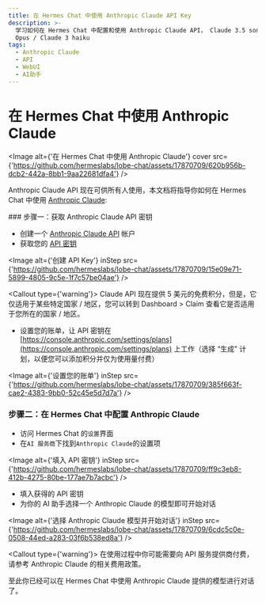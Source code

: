 ```yaml
---
title: 在 Hermes Chat 中使用 Anthropic Claude API Key
description: >-
  学习如何在 Hermes Chat 中配置和使用 Anthropic Claude API， Claude 3.5 sonnet / Claude 3
  Opus / Claude 3 haiku
tags:
  - Anthropic Claude
  - API
  - WebUI
  - AI助手
---
```


# 在 Hermes Chat 中使用 Anthropic Claude

<Image alt={'在 Hermes Chat 中使用 Anthropic Claude'} cover src={'https://github.com/hermeslabs/lobe-chat/assets/17870709/620b956b-dcb2-442a-8bb1-9aa22681dfa4'} />

Anthropic Claude API 现在可供所有人使用，本文档将指导你如何在 Hermes Chat 中使用 [Anthropic Claude](https://www.anthropic.com/api):

<Steps>
  ### 步骤一：获取 Anthropic Claude API 密钥

  - 创建一个 [Anthropic Claude API](https://www.anthropic.com/api) 帐户
  - 获取您的 [API 密钥](https://console.anthropic.com/settings/keys)

  <Image alt={'创建 API Key'} inStep src={'https://github.com/hermeslabs/lobe-chat/assets/17870709/15e09e71-5899-4805-9c5e-1f7c57be04ae'} />

  <Callout type={'warning'}>
    Claude API 现在提供 5 美元的免费积分，但是，它仅适用于某些特定国家 / 地区，您可以转到 Dashboard >
    Claim 查看它是否适用于您所在的国家 / 地区。
  </Callout>

  - 设置您的账单，让 API 密钥在 [https://console.anthropic.com/settings/plans](https://console.anthropic.com/settings/plans) 上工作（选择 “生成” 计划，以便您可以添加积分并仅为使用量付费）

  <Image alt={'设置您的账单'} inStep src={'https://github.com/hermeslabs/lobe-chat/assets/17870709/385f663f-cae2-4383-9bb0-52c45e5d7d7a'} />

  ### 步骤二：在 Hermes Chat 中配置 Anthropic Claude

  - 访问 Hermes Chat 的`设置`界面
  - 在`AI 服务商`下找到`Anthropic Claude`的设置项

  <Image alt={'填入 API 密钥'} inStep src={'https://github.com/hermeslabs/lobe-chat/assets/17870709/ff9c3eb8-412b-4275-80be-177ae7b7acbc'} />

  - 填入获得的 API 密钥
  - 为你的 AI 助手选择一个 Anthropic Claude 的模型即可开始对话

  <Image alt={'选择 Anthropic Claude 模型并开始对话'} inStep src={'https://github.com/hermeslabs/lobe-chat/assets/17870709/6cdc5c0e-0508-44ed-a283-03f6b538ed8a'} />

  <Callout type={'warning'}>
    在使用过程中你可能需要向 API 服务提供商付费，请参考 Anthropic Claude 的相关费用政策。
  </Callout>
</Steps>

至此你已经可以在 Hermes Chat 中使用 Anthropic Claude 提供的模型进行对话了。
